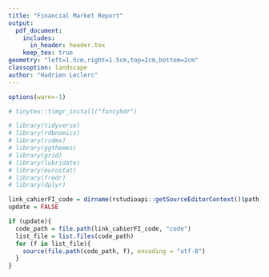 ```yaml
---
title: "Financial Market Report"
output:
  pdf_document: 
    includes:
      in_header: header.tex
    keep_tex: true
geometry: "left=1.5cm,right=1.5cm,top=2cm,bottom=2cm"
classoption: landscape
author: "Hadrien Leclerc"
---
```


\newcommand*{\MyPath}{/home/onyxia}


```r
options(warn=-1)

# tinytex::tlmgr_install("fancyhdr")

# library(tidyverse)
# library(rdbnomics)
# library(rsdmx)
# library(ggthemes)
# library(grid)
# library(lubridate)
# library(eurostat)
# library(fredr)
# library(dplyr)

link_cahierFI_code = dirname(rstudioapi::getSourceEditorContext()$path)
update = FALSE

if (update){
  code_path = file.path(link_cahierFI_code, "code")
  list_file = list.files(code_path)
  for (f in list_file){
    source(file.path(code_path, f), encoding = "utf-8")
  }
}

```



\newpage
\vspace{5cm}
\begin{center}
\section{Politiques monétaires}
\end{center}


\begin{figure}[p]
\begin{center}
\includegraphics[width=1\columnwidth]{\MyPath/graph_ECB_interest_rates.pdf}
\end{center}
\end{figure}

\begin{figure}[p]
\begin{center}
\includegraphics[width=1\columnwidth]{\MyPath/graph_ECB_bs_breakdown_fr.pdf}
\end{center}
\end{figure}

\begin{figure}[p]
\begin{center}
\includegraphics[width=1\columnwidth]{\MyPath/graph_ECB_bs_breakdown_en.pdf}
\end{center}
\end{figure}

\begin{figure}[p]
\begin{center}
\includegraphics[width=1\columnwidth]{\MyPath/graph_FED_interest_rates.pdf}
\end{center}
\end{figure}


\begin{figure}[p]
\begin{center}
\includegraphics[width=1\columnwidth]{\MyPath/graph_FED_balance_sheet.pdf}
\end{center}
\end{figure}

\begin{figure}[p]
\begin{center}
\includegraphics[width=1\columnwidth]{\MyPath/graph_US_interbank_rate.pdf}
\end{center}
\end{figure}

\begin{figure}[p]
\begin{center}
\includegraphics[width=1\columnwidth]{\MyPath/graph_balance_sheet_gdp.pdf} 
\end{center}
\end{figure}

\newpage
\vspace{5cm}
\begin{center}
\section{Inflation}
\end{center}

\begin{figure}[p]
\begin{center}
\includegraphics[width=1\columnwidth]{\MyPath/graph_WORLD_inflation.pdf} 
\end{center}
\end{figure}


\begin{figure}[p]
\begin{center}
\includegraphics[width=1\columnwidth]{\MyPath/graph_WORLD_core_inflation.pdf} 
\end{center}
\end{figure}


\begin{figure}[p]
\begin{center}
\includegraphics[width=1\columnwidth]{\MyPath/graph_US_inflation.pdf} 
\end{center}
\end{figure}

\begin{figure}[p]
\begin{center}
\includegraphics[width=1\columnwidth]{\MyPath/graph_US_expected_inflation.pdf} 
\end{center}
\end{figure}

\begin{figure}[p]
\begin{center}
\includegraphics[width=1\columnwidth]{\MyPath/graph_US_labor_market.pdf} 
\end{center}
\end{figure}

\begin{figure}[p]
\begin{center}
\includegraphics[width=1\columnwidth]{\MyPath/graph_ZE_HICP.pdf} 
\end{center}
\end{figure}

\begin{figure}[p]
\begin{center}
\includegraphics[width=1\columnwidth]{\MyPath/graph_EU_inflation_forecasts.pdf} 
\end{center}
\end{figure}

\newpage
\vspace{5cm}
\begin{center}
\section{Taux souverains}
\end{center}

\begin{figure}[p]
\begin{center}
\includegraphics[width=1\columnwidth]{\MyPath/graph_US_gov_bond.pdf} 
\end{center}
\end{figure}

\begin{figure}[p]
\begin{center}
\includegraphics[width=1\columnwidth]{\MyPath/graph_EU_GDP_DEBT_COUNTRY.pdf}
\end{center}
\end{figure}

\begin{figure}[p]
\begin{center}
\includegraphics[width=1\columnwidth]{\MyPath/graph_EU_gov_debt_interest.pdf}
\end{center}
\end{figure}

\begin{figure}[p]
\begin{center}
\includegraphics[width=1\columnwidth]{\MyPath/graph_yield_curves.pdf}
\end{center}
\end{figure}

\newpage
\vspace{5cm}
\begin{center}
\section{Crédit aux ménages et aux entreprises en France}
\end{center}


\begin{figure}[p]
\begin{center}
\includegraphics[width=1\columnwidth]{\MyPath/graph_BDF_credit_menage.pdf}
\end{center}
\end{figure}


\begin{figure}[p]
\begin{center}
\includegraphics[width=1\columnwidth]{\MyPath/graph_BDF_credit_depot_menage.pdf}
\end{center}
\end{figure}


\begin{figure}[p]
\begin{center}
\includegraphics[width=1\columnwidth]{\MyPath/graph_BDF_epargne_menage_agregat_M3.pdf}
\end{center}
\end{figure}


\begin{figure}[p]
\begin{center}
\includegraphics[width=1\columnwidth]{\MyPath/graph_BDF_encours_credit_secteur.pdf}
\end{center}
\end{figure}

\begin{figure}[p]
\begin{center}
\includegraphics[width=1\columnwidth]{\MyPath/graph_BDF_defaillance_entreprise.pdf}
\end{center}
\end{figure}


\newpage
\vspace{5cm}
\begin{center}
\section{Bourses}
\end{center}


\begin{figure}[p]
\begin{center}
\includegraphics[width=1\columnwidth]{\MyPath/CAC40_contrib_index.pdf} 
\end{center}
\end{figure}

\begin{figure}[p]
\begin{center}
\includegraphics[width=1\columnwidth]{\MyPath/CAC40_contrib_index_sector.pdf} 
\end{center}
\end{figure}

\begin{figure}[p]
\begin{center}
\includegraphics[width=1\columnwidth]{\MyPath/CAC40_cap_prices.pdf} 
\end{center}
\end{figure}

\begin{figure}[p]
\begin{center}
\includegraphics[width=1\columnwidth]{\MyPath/CAC40_mrkt_share_index.pdf} 
\end{center}
\end{figure}

\newpage
\vspace{5cm}
\begin{center}
\section{Taux de Change}
\end{center}

\begin{figure}[p]
\begin{center}
\includegraphics[width=1\columnwidth]{\MyPath/graph_euro_exchange_rates_fast.pdf} 
\end{center}
\end{figure}


\begin{figure}[p]
\begin{center}
\includegraphics[width=1\columnwidth]{\MyPath/graph_yuan_exchange_rates.pdf} 
\end{center}
\end{figure}



